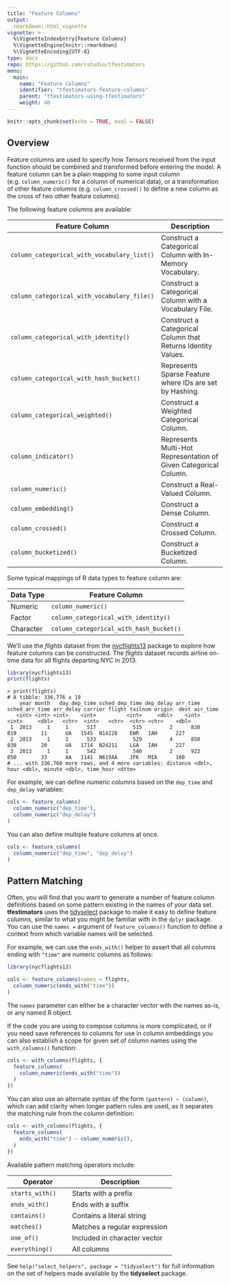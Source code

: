 ```yaml
---
title: "Feature Columns"
output: 
  rmarkdown::html_vignette
vignette: >
  %\VignetteIndexEntry{Feature Columns}
  %\VignetteEngine{knitr::rmarkdown}
  %\VignetteEncoding{UTF-8}
type: docs
repo: https://github.com/rstudio/tfestimators
menu:
  main:
    name: "Feature Columns"
    identifier: "tfestimators-feature-columns"
    parent: "tfestimators-using-tfestimators"
    weight: 40
---
```



```r
knitr::opts_chunk$set(echo = TRUE, eval = FALSE)
```

## Overview

Feature columns are used to specify how Tensors received from the input function should be combined and transformed before entering the model. A feature column can be a plain mapping to some input column (e.g. `column_numeric()` for a column of numerical data), or a transformation of other feature columns (e.g. `column_crossed()` to define a new column as the cross of two other feature columns).

The following feature columns are available:

| Feature Column  | Description |
|---------------------------------------|----------------------------------------------------------------|
| `column_categorical_with_vocabulary_list()`  | Construct a Categorical Column with In-Memory Vocabulary.  |
| `column_categorical_with_vocabulary_file()`  |  Construct a Categorical Column with a Vocabulary File. |
| `column_categorical_with_identity()`  | Construct a Categorical Column that Returns Identity Values. |
| `column_categorical_with_hash_bucket()`  |  Represents Sparse Feature where IDs are set by Hashing. |
| `column_categorical_weighted()`  |  Construct a Weighted Categorical Column. |
| `column_indicator()`  | Represents Multi-Hot Representation of Given Categorical Column. |
| `column_numeric()`  | Construct a Real-Valued Column. |
| `column_embedding()`  | Construct a Dense Column. |
| `column_crossed()`  | Construct a Crossed Column. |
| `column_bucketized()`  | Construct a Bucketized Column. |

Some typical mappings of R data types to feature column are:

| Data Type  | Feature Column                          |
|------------|-----------------------------------------|
| Numeric    | `column_numeric()`                      |
| Factor     | `column_categorical_with_identity()`    |
| Character  | `column_categorical_with_hash_bucket()` |


We'll use the *flights* dataset from the [nycflights13](https://cran.r-project.org/package=nycflights13) package to explore how feature columns can be constructed. The *flights* dataset records airline on-time data for all flights departing NYC in 2013.

```r
library(nycflights13)
print(flights)
```

```
> print(flights)
# A tibble: 336,776 x 19
    year month   day dep_time sched_dep_time dep_delay arr_time sched_arr_time arr_delay carrier flight tailnum origin  dest air_time
   <int> <int> <int>    <int>          <int>     <dbl>    <int>          <int>     <dbl>   <chr>  <int>   <chr>  <chr> <chr>    <dbl>
 1  2013     1     1      517            515         2      830            819        11      UA   1545  N14228    EWR   IAH      227
 2  2013     1     1      533            529         4      850            830        20      UA   1714  N24211    LGA   IAH      227
 3  2013     1     1      542            540         2      923            850        33      AA   1141  N619AA    JFK   MIA      160
# ... with 336,766 more rows, and 4 more variables: distance <dbl>, hour <dbl>, minute <dbl>, time_hour <dttm>
```

For example, we can define numeric columns based on the `dep_time` and `dep_delay` variables:

```r
cols <- feature_columns(
  column_numeric("dep_time"),
  column_numeric("dep_delay")
)
```

You can also define multiple feature columns at once.

```r
cols <- feature_columns(
  column_numeric("dep_time", "dep_delay")
)
```


## Pattern Matching

Often, you will find that you want to generate a number of feature column definitions based on some pattern existing in the names of your data set. **tfestimators** uses the [tidyselect](https://github.com/tidyverse/tidyselect) package to make it easy to define feature columns, similar to what you might be familiar with in the `dplyr` package. You can use the `names = ` argument of `feature_columns()` function to define a context from which variable names will be selected.

For example, we can use the `ends_with()` helper to assert that all columns ending with `"time"` are numeric columns as follows:

```r
library(nycflights13)

cols <- feature_columns(names = flights,
  column_numeric(ends_with("time"))
)
```

The `names` parameter can either be a character vector with the names as-is, or any named R object.

If the code you are using to compose columns is more complicated, or if you need save references to columns for use in column embeddings you can also establish a scope for given set of column names using the `with_columns()` function:

```r
cols <- with_columns(flights, {
  feature_columns(
    column_numeric(ends_with("time"))
  )
})
```

You can also use an alternate syntax of the form `(pattern) ~ (column)`, which can add clarity when longer pattern rules are used, as it separates the matching rule from the column definition:

```r
cols <- with_columns(flights, {
  feature_columns(
    ends_with("time") ~ column_numeric(),
  )
})
```

Available pattern matching operators include:

| Operator | Description |
|---------------------------------------|----------------------------------------------------------------|
| `starts_with()`  | Starts with a prefix  |
| `ends_with()`  |  Ends with a suffix |
| `contains()`  |  Contains a literal string |
| `matches()`  | Matches a regular expression |
| `one_of()`  |  Included in character vector |
| `everything()`  | All columns |

See `help("select_helpers", package = "tidyselect")` for full information on the set of
helpers made available by the **tidyselect** package.



